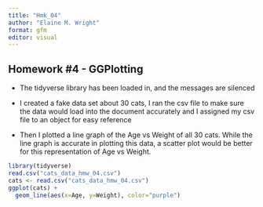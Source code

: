 ```yaml
---
title: "Hmk_04"
author: "Elaine M. Wright"
format: gfm
editor: visual
---
```


## Homework #4 - GGPlotting

-   The tidyverse library has been loaded in, and the messages are silenced

-   I created a fake data set about 30 cats, I ran the csv file to make sure the data would load into the document accurately and I assigned my csv file to an object for easy reference

-   Then I plotted a line graph of the Age vs Weight of all 30 cats. While the line graph is accurate in plotting this data, a scatter plot would be better for this representation of Age vs Weight.

```r
library(tidyverse)
read.csv("cats_data_hmw_04.csv")
cats <- read.csv("cats_data_hmw_04.csv")
ggplot(cats) +
  geom_line(aes(x=Age, y=Weight), color="purple")
```
